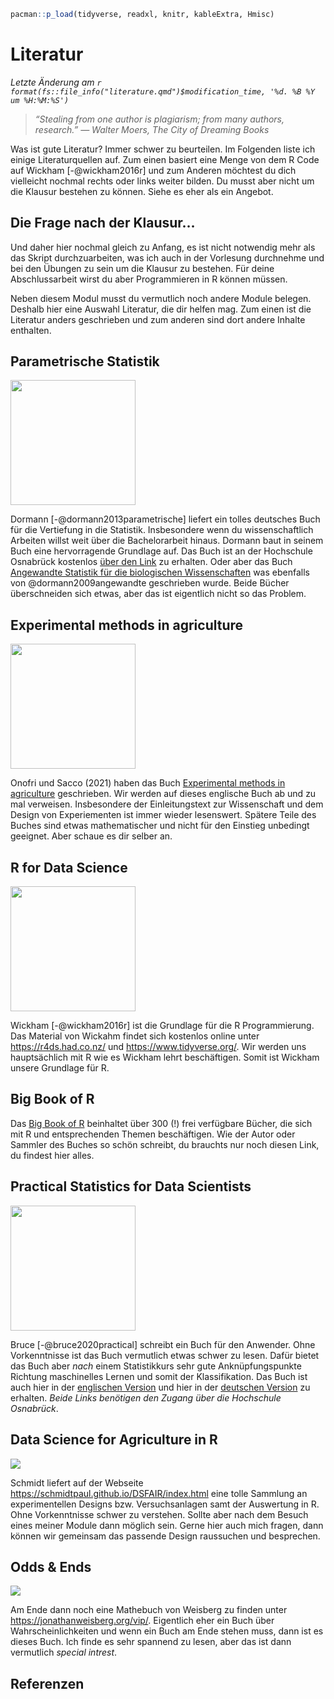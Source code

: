 ```r
pacman::p_load(tidyverse, readxl, knitr, kableExtra, Hmisc)
```

# Literatur {#sec-literatur}

*Letzte Änderung am `r format(fs::file_info("literature.qmd")$modification_time, '%d. %B %Y um %H:%M:%S')`*

> *"Stealing from one author is plagiarism; from many authors, research." ― Walter Moers, The City of Dreaming Books*

Was ist gute Literatur? Immer schwer zu beurteilen. Im Folgenden liste ich einige Literaturquellen auf. Zum einen basiert eine Menge von dem R Code auf Wickham [-@wickham2016r] und zum Anderen möchtest du dich vielleicht nochmal rechts oder links weiter bilden. Du musst aber nicht um die Klausur bestehen zu können. Siehe es eher als ein Angebot.

::: callout-caution
## Die Frage nach der Klausur...

Und daher hier nochmal gleich zu Anfang, es ist nicht notwendig mehr als das Skript durchzuarbeiten, was ich auch in der Vorlesung durchnehme und bei den Übungen zu sein um die Klausur zu bestehen. Für deine Abschlussarbeit wirst du aber Programmieren in R können müssen.
:::

Neben diesem Modul musst du vermutlich noch andere Module belegen. Deshalb hier eine Auswahl Literatur, die dir helfen mag. Zum einen ist die Literatur anders geschrieben und zum anderen sind dort andere Inhalte enthalten.

## Parametrische Statistik

![](images/books/dormann.jpg){fig-align="center" width="200"}

Dormann [-@dormann2013parametrische] liefert ein tolles deutsches Buch für die Vertiefung in die Statistik. Insbesondere wenn du wissenschaftlich Arbeiten willst weit über die Bachelorarbeit hinaus. Dormann baut in seinem Buch eine hervorragende Grundlage auf. Das Buch ist an der Hochschule Osnabrück kostenlos [über den Link](https://link.springer.com/book/10.1007/978-3-662-54684-0) zu erhalten. Oder aber das Buch [Angewandte Statistik für die biologischen Wissenschaften](https://www.biometrie.uni-freiburg.de/mitarbeiter/dormann/deutschstatswork.pdf) was ebenfalls von @dormann2009angewandte geschrieben wurde. Beide Bücher überschneiden sich etwas, aber das ist eigentlich nicht so das Problem.

## Experimental methods in agriculture

![](images/books/cover_stat_for_biology.jpeg){fig-align="center" width="200"}

Onofri und Sacco (2021) haben das Buch [Experimental methods in agriculture](https://www.statforbiology.com/_statbookeng/) geschrieben. Wir werden auf dieses englische Buch ab und zu mal verweisen. Insbesondere der Einleitungstext zur Wissenschaft und dem Design von Experiementen ist immer wieder lesenswert. Spätere Teile des Buches sind etwas mathematischer und nicht für den Einstieg unbedingt geeignet. Aber schaue es dir selber an.

## R for Data Science

![](images/books/hadley.png){fig-align="center" width="200"}

Wickham [-@wickham2016r] ist die Grundlage für die R Programmierung. Das Material von Wickahm findet sich kostenlos online unter <https://r4ds.had.co.nz/> und <https://www.tidyverse.org/>. Wir werden uns hauptsächlich mit R wie es Wickham lehrt beschäftigen. Somit ist Wickham unsere Grundlage für R.

## Big Book of R

Das [Big Book of R](https://www.bigbookofr.com/) beinhaltet über 300 (!) frei verfügbare Bücher, die sich mit R und entsprechenden Themen beschäftigen. Wie der Autor oder Sammler des Buches so schön schreibt, du brauchts nur noch diesen Link, du findest hier alles.

## Practical Statistics for Data Scientists

![](images/books/practical.jpg){fig-align="center" width="200"}

Bruce [-@bruce2020practical] schreibt ein Buch für den Anwender. Ohne Vorkenntnisse ist das Buch vermutlich etwas schwer zu lesen. Dafür bietet das Buch aber *nach* einem Statistikkurs sehr gute Anknüpfungspunkte Richtung maschinelles Lernen und somit der Klassifikation. Das Buch ist auch hier in der [englischen Version](https://ebookcentral.proquest.com/lib/hs-osnabrueck/detail.action?docID=6173908) und hier in der [deutschen Version](http://www.content-select.com/index.php?id=bib_view&ean=9783960104674) zu erhalten. *Beide Links benötigen den Zugang über die Hochschule Osnabrück*.

## Data Science for Agriculture in R

![](images/books/dsfair.png){fig-align="center"}

Schmidt liefert auf der Webseite <https://schmidtpaul.github.io/DSFAIR/index.html> eine tolle Sammlung an experimentellen Designs bzw. Versuchsanlagen samt der Auswertung in R. Ohne Vorkenntnisse schwer zu verstehen. Sollte aber nach dem Besuch eines meiner Module dann möglich sein. Gerne hier auch mich fragen, dann können wir gemeinsam das passende Design raussuchen und besprechen.

## Odds & Ends

![](images/books/odds_and_ends.PNG){fig-align="center"}

Am Ende dann noch eine Mathebuch von Weisberg zu finden unter <https://jonathanweisberg.org/vip/>. Eigentlich eher ein Buch über Wahrscheinlichkeiten und wenn ein Buch am Ende stehen muss, dann ist es dieses Buch. Ich finde es sehr spannend zu lesen, aber das ist dann vermutlich *special intrest*.

## Referenzen {.unnumbered}
